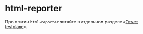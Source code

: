 # html-reporter

Про плагин `html-reporter` читайте в отдельном разделе «[Отчет testplane][html-reporter-setup]».

[html-reporter-setup]: ../../html-reporter/html-reporter-setup
